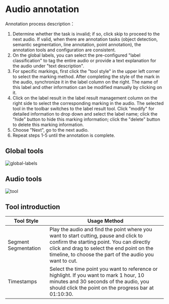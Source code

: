 

# Audio annotation

Annotation process description：

1. Determine whether the task is invalid; if so, click skip to proceed to the next audio. If valid, when there are annotation tasks (object detection, semantic segmentation, line annotation, point annotation), the annotation tools and configuration are consistent.
2. On the global labels, you can select the pre-configured "label classification" to tag the entire audio or provide a text explanation for the audio under "text description".
3. For specific markings, first click the "tool style" in the upper left corner to select the marking method. After completing the style of the mark in the audio, synchronize it in the label column on the right. The name of this label and other information can be modified manually by clicking on it.
4. Click on the label result in the label result management column on the right side to select the corresponding marking in the audio. The selected tool in the toolbar switches to the label result tool. Click "modify" for detailed information to drop down and select the label name; click the "hide" button to hide this marking information; click the "delete" button to delete this marking information.
5. Choose "Next", go to the next audio.
6. Repeat steps 1-5 until the annotation is complete.


## Global tools

![global-labels](/en/audio-global.png)


## Audio tools

![tool](/en/audio-tool.png)


## Tool introduction

<table className="table">
<thead>
    <tr>
        <th style={{ whiteSpace: 'nowrap' }}>Tool Style</th>
        <th>Usage Method</th>
    </tr>
    </thead>
    <tbody>
    <tr>
        <td>Segment Segmentation</td>
        <td>Play the audio and find the point where you want to start cutting, pause and click to confirm the starting point. You can directly click and drag to select the end point on the timeline, to choose the part of the audio you want to cut.</td>
    </tr>
    <tr>
        <td>Timestamps</td>
        <td>Select the time point you want to reference or highlight. If you want to mark 1 hour, 10 minutes and 30 seconds of the audio, you should click the point on the progress bar at 01:10:30.</td>
    </tr>
    </tbody>
</table>
